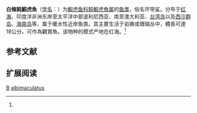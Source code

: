 {{Speciesbox 
| status = NE
| status_system = IUCN3.1
| status_ref = 
| taxon = Amblygobius albimaculatus
| authority =  Ruppell, 1828<ref name='id8306'>{{cite web| url =http://www.bioinfo.cn/db05/BjdwSpecies.php?action=view&id=8306| title =白條鈍鰕虎魚| work =中国动物物种编目数据库| publisher =中国科学院微生物研究所| author =中国科学院动物研究所| accessdate =2009-04-16| deadurl =yes| archiveurl =https://web.archive.org/web/20160305022254/http://www.bioinfo.cn/db05/BjdwSpecies.php?action=view&id=8306| archivedate =2016-03-05}}</ref>
| synonyms = *''Gobius albimaculatus''<br /><small>Rüppell, 1830</small>
*''Gobius albomaculatus''<br /><small>Rüppell, 1830</small>
*''Gobius papilio''<br /><small>Valenciennes, 1837</small>
*''Gobius quinqueocellatus''<br /><small>Valenciennes, 1837</small>
}}

'''白條鈍鰕虎魚'''（[[学名|学名]]：{{lang|la|''Amblygobius albimaculatus''}}）为[[鰕虎鱼科|鰕虎鱼科]][[鈍鰕虎魚属|鈍鰕虎魚属]]的[[鱼类|鱼类]]，俗名环带鲨。分布于[[红海|红海]]、印度洋非洲东岸至太平洋中部波利尼西亚、南至澳大利亚、[[台湾岛|台湾岛]]以及[[西沙群岛|西沙群岛]]、[[海南岛|海南岛]]等，属于暖水性近岸鱼类。其主要生活于岩礁或珊瑚丛中，體長可達18公分，可作為觀賞魚。该物种的模式产地在红海。<ref name='id8306'/>

== 参考文献 ==
{{reflist}}

== 扩展阅读 ==
{{refbegin}}
{{wikispecies-inline|Amblygobius albimaculatus|白條鈍鰕虎魚}}
{{refend}}
{{Taxonbar|from=Q1043863}}

[[Category:觀賞魚|B]]
[[Category:鈍鰕虎魚属|albimaculatus]]